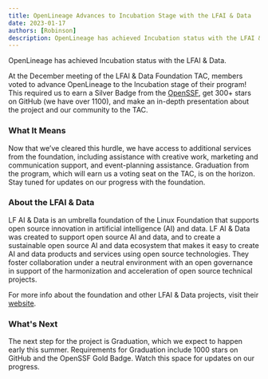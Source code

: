 ```yaml
---
title: OpenLineage Advances to Incubation Stage with the LFAI & Data
date: 2023-01-17
authors: [Robinson]
description: OpenLineage has achieved Incubation status with the LFAI & Data.
---
```

OpenLineage has achieved Incubation status with the LFAI & Data.

<!--truncate-->

At the December meeting of the LFAI & Data Foundation TAC, members voted to advance OpenLineage to the Incubation stage of their program! This required us to earn a Silver Badge from the [OpenSSF](https://bestpractices.coreinfrastructure.org/en), get 300+ stars on GitHub (we have over 1100), and make an in-depth presentation about the project and our community to the TAC. 

### What It Means

Now that we’ve cleared this hurdle, we have access to additional services from the foundation, including assistance with creative work, marketing and communication support, and event-planning assistance. Graduation from the program, which will earn us a voting seat on the TAC, is on the horizon. Stay tuned for updates on our progress with the foundation. 

### About the LFAI & Data

LF AI & Data is an umbrella foundation of the Linux Foundation that supports open source innovation in artificial intelligence (AI) and data. LF AI & Data was created to support open source AI and data, and to create a sustainable open source AI and data ecosystem that makes it easy to create AI and data products and services using open source technologies. They foster collaboration under a neutral environment with an open governance in support of the harmonization and acceleration of open source technical projects.

For more info about the foundation and other LFAI & Data projects, visit their [website](https://lfaidata.foundation/).

### What's Next 

The next step for the project is Graduation, which we expect to happen early this summer. Requirements for Graduation include 1000 stars on GitHub and the OpenSSF Gold Badge. Watch this space for updates on our progress.